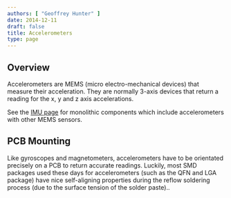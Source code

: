 ```yaml
---
authors: [ "Geoffrey Hunter" ]
date: 2014-12-11
draft: false
title: Accelerometers
type: page
---
```


## Overview

Accelerometers are MEMS (micro electro-mechanical devices) that measure their acceleration. They are normally 3-axis devices that return a reading for the x, y and z axis accelerations.

See the [IMU page](/electronics/components/sensors/inertial-measurement-units-imus) for monolithic components which include accelerometers with other MEMS sensors.

## PCB Mounting

Like gyroscopes and magnetometers, accelerometers have to be orientated precisely on a PCB to return accurate readings. Luckily, most SMD packages used these days for accelerometers (such as the QFN and LGA package) have nice self-aligning properties during the reflow soldering process (due to the surface tension of the solder paste)..
